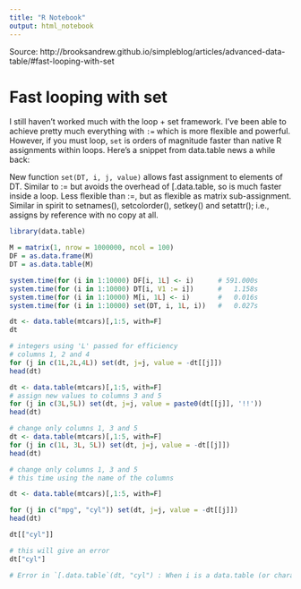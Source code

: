 ```yaml
---
title: "R Notebook"
output: html_notebook
---
```


Source: http://brooksandrew.github.io/simpleblog/articles/advanced-data-table/#fast-looping-with-set

# Fast looping with set
I still haven’t worked much with the loop + set framework. I’ve been able to achieve pretty much everything with `:=` which is more flexible and powerful. However, if you must loop, `set` is orders of magnitude faster than native R assignments within loops. Here’s a snippet from data.table news a while back:

New function `set(DT, i, j, value)` allows fast assignment to elements
of DT. Similar to := but avoids the overhead of [.data.table, so is
much faster inside a loop. Less flexible than :=, but as flexible
as matrix sub-assignment. Similar in spirit to setnames(), setcolorder(),
setkey() and setattr(); i.e., assigns by reference with no copy at all.

```r
library(data.table)

M = matrix(1, nrow = 1000000, ncol = 100)
DF = as.data.frame(M)
DT = as.data.table(M)

system.time(for (i in 1:10000) DF[i, 1L] <- i)      # 591.000s
system.time(for (i in 1:10000) DT[i, V1 := i])      #   1.158s
system.time(for (i in 1:10000) M[i, 1L] <- i)       #   0.016s
system.time(for (i in 1:10000) set(DT, i, 1L, i))   #   0.027s
```


```r
dt <- data.table(mtcars)[,1:5, with=F]
dt
```

```r
# integers using 'L' passed for efficiency
# columns 1, 2 and 4
for (j in c(1L,2L,4L)) set(dt, j=j, value = -dt[[j]]) 
head(dt)
```

```r
dt <- data.table(mtcars)[,1:5, with=F]
# assign new values to columns 3 and 5
for (j in c(3L,5L)) set(dt, j=j, value = paste0(dt[[j]], '!!'))
head(dt)
```

```r
# change only columns 1, 3 and 5
dt <- data.table(mtcars)[,1:5, with=F]
for (j in c(1L, 3L, 5L)) set(dt, j=j, value = -dt[[j]]) 
head(dt)
```

```r
# change only columns 1, 3 and 5
# this time using the name of the columns

dt <- data.table(mtcars)[,1:5, with=F]

for (j in c("mpg", "cyl")) set(dt, j=j, value = -dt[[j]]) 
head(dt)
```

```r
dt[["cyl"]]
```

```r
# this will give an error
dt["cyl"]

# Error in `[.data.table`(dt, "cyl") : When i is a data.table (or character vector), the columns to join by must be specified either using 'on=' argument (see ?data.table) or by keying x (i.e. sorted, and, marked as sorted, see ?setkey). Keyed joins might have further speed benefits on very large data due to x being sorted in RAM.
```

